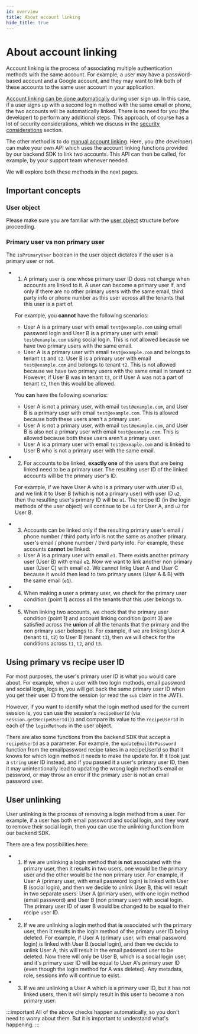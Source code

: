 ```yaml
---
id: overview
title: About account linking
hide_title: true
---
```


<!-- COPY DOCS -->
<!-- ./thirdpartyemailpassword/common-customizations/account-linking/overview.mdx -->


<MultiTenancyPaidBanner />

# About account linking

Account linking is the process of associating multiple authentication methods with the same account. For example, a user may have a password-based account and a Google account, and they may want to link both of these accounts to the same user account in your application.

[Account linking can be done automatically](./automatic-account-linking) during user sign up. In this case, if a user signs up with a second login method with the same email or phone, the two accounts will be automatically linked. There is no need for you (the developer) to perform any additional steps. This approach, of course has a lot of security considerations, which we discuss in the [security considerations](./security-considerations) section.

The other method is to do [manual account linking](./manual-account-linking). Here, you (the developer) can make your own API which uses the account linking functions provided by our backend SDK to link two accounts. This API can then be called, for example, by your support team whenever needed.

We will explore both these methods in the next pages.

## Important concepts

### User object
Please make sure you are familiar with the [user object](../../user-object) structure before proceeding.

### Primary user vs non primary user
The `isPrimaryUser` boolean in the user object dictates if the user is a primary user or not.

- 1) A primary user is one whose primary user ID does not change when accounts are linked to it. A user can become a primary user if, and only if there are no other primary users with the same email, third party info or phone number as this user across all the tenants that this user is a part of.
    
    For example, you **cannot** have the following scenarios:
    - User A is a primary user with email `test@example.com` using email password login and User B is a primary user with email `test@example.com` using social login. This is not allowed because we have two primary users with the same email.
    - User A is a primary user with email `test@example.com` and belongs to tenant `t1` and `t2`. User B is a primary user with email `test@example.com` and belongs to tenant `t2`. This is not allowed because we have two primary users with the same email in tenant `t2` However, if User B was in tenant `t3`, or if User A was not a part of tenant `t2`, then this would be allowed.

    You **can** have the following scenarios:
    - User A is not a primary user, with email `test@example.com`, and User B is a primary user with email `test@example.com`. This is allowed because both these users aren't a primary user.
    - User A is not a primary user, with email `test@example.com`, and User B is also not a primary user with email `test@example.com`. This is allowed because both these users aren't a primary user.
    - User A is a primary user with email `test@exmaple.com` and is linked to User B who is not a primary user with the same email.


- 2) For accounts to be linked, **exactly one** of the users that are being linked need to be a primary user. The resulting user ID of the linked accounts will be the primary user's ID.

    For example, if we have User A who is a primary user with user ID `u1`, and we link it to User B (which is not a primary user) with user ID `u2`, then the resulting user's primary ID will be `u1`. The recipe ID (in the login methods of the user object) will continue to be `u1` for User A, and `u2` for User B.

- 3) Accounts can be linked only if the resulting primary user's email / phone number / third party info is not the same as another primary user's email / phone number / third party info. For example, these accounts **cannot** be linked:
    - User A is a primary user with email `e1`. There exists another primary user (User B) with email `e2`. Now we want to link another non primary user (User C) with email `e2`. We cannot linkg User A and User C because it would then lead to two primary users (User A & B) with the same email (`e1`).

- 4) When making a user a primary user, we check for the primary user condition (point 1) across all the tenants that this user belongs to.

- 5) When linking two accounts, we check that the primary user condition (point 1) and account linking condition (point 3) are satisfied across the **union** of all the tenants that the primary and the non primary user belongs to. For example, if we are linking User A (tenant `t1`, `t2`) to User B (tenant `t3`), then we will check for the conditions across `t1`, `t2`, and `t3`.

## Using primary vs recipe user ID
For most purposes, the user's primary user ID is what you would care about. For example, when a user with two login methods, email password and social login, logs in, you will get back the same primary user ID when you get their user ID from the session (or read the `sub` claim in the JWT). 

However, if you want to identify what the login method used for the current session is, you can use the session's `recipeUserId` (via `session.getRecipeUserId()`) and compare its value to the `recipeUserId` in each of the `loginMethods` in the user object.

There are also some functions from the backend SDK that accept a `recipeUserId` as a parameter. For example, the `updateEmailOrPassword` function from the emailpassword recipe takes in a recipeUserId so that it knows for which login method it needs to make the update for. If it took just a `string` user ID instead, and if you passed it a user's primary user ID, then it may unintentionally lead to updating the wrong login method's email or password, or may throw an error if the primary user is not an email password user.

## User unlinking
User unlinking is the process of removing a login method from a user. For example, if a user has both email password and social login, and they want to remove their social login, then you can use the unlinking function from our backend SDK.

There are a few possibilities here:
- 1) If we are unlinking a login method that **is not** associated with the primary user, then it results in two users, one would be the primary user and the other would be the non primary user. For example, if User A (primary user, with email password login) is linked with User B (social login), and then we decide to unlink User B, this will result in two separate users: User A (primary user), with one login method (email password) and User B (non primary user) with social login. The primary user ID of user B would be changed to be equal to their recipe user ID.
- 2) If we are unlinking a login method that **is** associated with the primary user, then it results in the login method of the primary user ID being deleted. For example, if User A (primary user, with email password login) is linked with User B (social login), and then we decide to unlink User A, this will result in the email password user to be deleted. Now there will only be User B, which is a social login user, and it's primary user ID will be equal to User A's primary user ID (even though the login method for A was deleted). Any metadata, role, sessions info will continue to exist.
- 3) If we are unlinking a User A which is a primary user ID, but it has not linked users, then it will simply result in this user to become a non primary user.

:::important
All of the above checks happen automatically, so you don't need to worry about them. But it is important to understand what's happening.
:::

